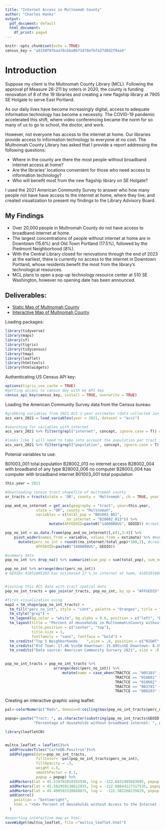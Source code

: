 ```yaml
---
title: "Internet Access in Multnomah County"
author: "Charles Hanks"
output:
  pdf_document: default
  html_document:
    df_print: paged
---
```


```r
knitr::opts_chunk$set(echo = TRUE)
census_key = "a8150f07baa78cbba0671478efbfa37d0d2f9aa4"
```

# Introduction 

Suppose my client is the Multnomah County Library (MCL). Following the approval pf Measure 26-211 by voters in 2020, the county is funding renovation of 8 of the 19 libraries and creating a new flagship library at 7905 SE Holgate to serve East Portland. 

As our daily lives have become increasingly digital, access to adequate information technology has become a necessity. The COVID-19 pandemic accelerated this shift, where video conferencing became the norm for so many of us to go to school, the doctor, and work. 

However, not everyone has access to the internet at home.  Our libraries provide access to information technology to everyone at no cost. The Multnomah County Library has asked that I provide a report addressing the following questions:  

* Where in the county are there the most people without broadband internet access at home? 
* Are the libraries' locations convenient for those who need access to information technology?  
* Who will benefit most from the new flagship library on SE Holgate? 

I used the 2021 American Community Survey to answer who how many people not have have access to the internet at home, where they live, and created visualization to present my findings to the Library Advisory Board. 

## My Findings 

* Over 20,000 people in Multnomah County do not have access to broadband internet at home. 
* The largest concentrations of people without internet at home are in Downtown (15.6%) and Old Town Portland (17.5%), followed by the Piedmont Neighborhood (8%). 
* With the Central Library closed for renovations through the end of 2023 at the earliest, there is currently no access to the internet in Downtown Portland, whose residents benefit the most from the library's technological resources. 
* MCL plans to open a pop-up technology resource center at 510 SE Washington, however no opening date has been announced. 

## Deliverables: 

* [Static Map of Multnomah County](https://github.com/chanks06/chanks06.github.io/blob/main/multco_internet_map.pdf)
* [Interactive Map of Multnomah County](https://github.com/chanks06/chanks06.github.io/blob/main/multco_leaflet.html)

Loading packages:  
```r
library(tidyverse)
library(maps)
library(sf)
library(tigris)
library(tidycensus)
library(tmap)
library(leaflet)
library(htmltools)
library(htmlwidgets)
```

Authenticating US Census API key: 
```r
options(tigris_use_cache = TRUE)
#getting access to census day with my API key 
census_api_key(census_key, install = TRUE, overwrite = TRUE)
```


Loading the American Community Survey data from the Census bureau: 
```r
#grabbing variables from 2021 ACS 1-year estimates (data collected Jan 1 2021 - Dec 31 2021)
acs_vars_2021 = load_variables(year = 2021, dataset = "acs1")

#searching for variables with internet 
acs_vars_2021 %>% filter(grepl("internet", concept, ignore.case = T)) #| grepl("computer", concept, ignore.case = T))

#looks like I will need to take into account the population per tract in order to calculate percent of those without internet at home. 
acs_vars_2021 %>% filter(grepl("population", concept, ignore.case = T))
```

Potenial variables to use: 

B01003_001 total population 
B28002_013 no internet access 
B28002_004 with broadband of any type 
B28003_006 no computer
B28003_004 has computer with broadband internet 
B01003_001 total population 

```r
this.year = 2021

#downloading census tract shapefile of multnomah county 
or_tracts = tracts(state = 'OR', county = 'Multnomah', cb = TRUE, year = this.year)

pop_and_no_internet = get_acs(geography = "tract", year=this.year,
              state = "OR", county = "Multnomah",
              variables = c(total_pop = "B01003_001",
                            no_internet = "B28002_013")) %>% 
                    mutate(AFFGEOID=paste0("1400000US", GEOID)) #creating AFFGEOID id from GEOID in order to join data to tract spatial data

pop_no_int = as.data.frame(pop_and_no_internet)[,c(1,3:4)] %>% 
    pivot_wider(names_from = variable, values_from = estimate) %>% #making the data frame tidy 
      mutate(perc_no_int = round((no_internet/total_pop)*100,2), #creating variable that is percentage of population in tract that does not have internet
              AFFGEOID=paste0("1400000US", GEOID))

#summary data 
pop_no_int %>% drop_na() %>% summarize(sum_pop = sum(total_pop), sum_no_internet = sum(no_internet))

pop_no_int %>% arrange(desc(perc_no_int))
# GEOIDs 41051005103 has estimated 17 % no internet at home, 41051010601 has almost 16% 


#joining this ACS data with tract spatial data
pop_no_int_tracts = geo_join(or_tracts, pop_no_int, by_sp = "AFFGEOID", by_df = "AFFGEOID")

#first visualization using
map2 = tm_shape(pop_no_int_tracts) + 
  tm_fill("perc_no_int", style = "cont", palette = "Oranges", title = "") + 
  tm_style("grey") + 
  tm_legend(bg.color = "white", bg.alpha = 0.6, position = c("left", "bottom")) + 
  tm_layout(title = "Percent of Households in Multnomah\nCounty without Broadband Internet",
            title.position = c("center", "top"),
            title.size = 1,
            fontfamily = "sans", fontface = "bold") +   
  tm_credits("Top 5 Neighborhoods    ",size = .8, position = c("RIGHT", "BOTTOM")) + 
  tm_credits("Old Town: 17.46 %\nSW Downtown: 15.69%\nSE Downtown: 8.19%\nPiedmont: 8.14%\nHazelwood 6.91%", size = .7, position = c("RIGHT", "BOTTOM")) + 
  tm_credits("Data source: American Community Survery 2021", size = .6, fontface = "italic", position = c("LEFT", "BOTTOM")) 

  
pop_no_int_tracts = pop_no_int_tracts %>% 
                      arrange(desc(perc_no_int)) %>% 
                          mutate(name = case_when(TRACTCE == "005103" ~ "Old Town",
                                                  TRACTCE == "010601" ~ "SW Downtown", 
                                                  TRACTCE == "010602" ~ "SE Downtown", 
                                                  TRACTCE == "003701" ~ "Piedmont", 
                                                  TRACTCE == "008203" ~ "Hazelwood"))


```
Creating an interactive graphic using leaflet: 
```r
pal<-colorNumeric("Reds", domain=0:ceiling(max(pop_no_int_tracts$perc_no_int, na.rm=TRUE)))

popup<-paste("Tract: ", as.character(substring(pop_no_int_tracts$GEOID.x, 6, 11)), "<br>",
             "Percentage of Households without broadband internet: ", as.character(pop_no_int_tracts$perc_no_int))

library(leafletCN)


multco_leaflet = leaflet()%>%
  addProviderTiles("CartoDB.Positron")%>%
  addPolygons(data=pop_no_int_tracts,
              fillColor= ~pal(pop_no_int_tracts$perc_no_int),
              fillOpacity = .5,
              weight =.5,
              smoothFactor = 0.2,
              popup = popup) %>% 
  addMarkers(lat = 45.519702018355936, lng = -122.6831405693095, popup = "Multnomah County Central Library - 801 SE 10th Ave (closed for construction)") %>% 
  addMarkers(lat = 45.582959138612935, lng = -122.68644127317535, popup = "Multnomah County Kenton Library - 8226 NE Denver Ave") %>% 
  addMarkers(lat = 45.490583320668875, lng =  -122.582268235629, popup = "Multnomah Count Holgate LIbrary - 7905 SE Holgate Blvd (closed for construction)") %>%
  addControl(
    position = "bottomright", 
    html = "<h4> Percent of Households without Access to the Internet in Multnomah County</h4>"
  )

#exporting interactive map as html: 
saveWidget(multco_leaflet, file ="multco_leaflet.html")
```

